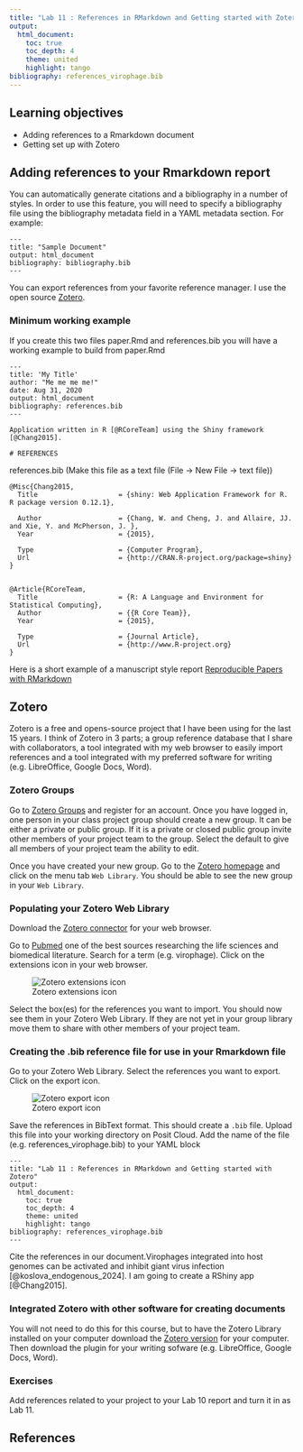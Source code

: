 ```yaml
---
title: "Lab 11 : References in RMarkdown and Getting started with Zotero"
output:
  html_document:
    toc: true
    toc_depth: 4
    theme: united
    highlight: tango
bibliography: references_virophage.bib
---
```


## Learning objectives

* Adding references to a Rmarkdown document
* Getting set up with Zotero

## Adding references to your Rmarkdown report

You can automatically generate citations and a bibliography in a number of styles. In order to use this feature, you will need to specify a bibliography file using the bibliography metadata field in a YAML metadata section. For example:

```
---
title: "Sample Document"
output: html_document
bibliography: bibliography.bib
---
```

You can export references from your favorite reference manager. I use the open source [Zotero](www.zotero.org).

### Minimum working example

If you create this two files paper.Rmd and references.bib you will have a working example to build from
paper.Rmd

```
---
title: 'My Title'
author: "Me me me me!"
date: Aug 31, 2020
output: html_document
bibliography: references.bib
---

Application written in R [@RCoreTeam] using the Shiny framework [@Chang2015].

# REFERENCES
```

references.bib (Make this file as a text file (File -> New File -> text file))

```
@Misc{Chang2015,
  Title                    = {shiny: Web Application Framework for R. R package version 0.12.1},

  Author                   = {Chang, W. and Cheng, J. and Allaire, JJ. and Xie, Y. and McPherson, J. },
  Year                     = {2015},

  Type                     = {Computer Program},
  Url                      = {http://CRAN.R-project.org/package=shiny}
}


@Article{RCoreTeam,
  Title                    = {R: A Language and Environment for Statistical Computing},
  Author                   = {{R Core Team}},
  Year                     = {2015},

  Type                     = {Journal Article},
  Url                      = {http://www.R-project.org}
}
```

Here is a short example of a manuscript style report [Reproducible Papers with RMarkdown](https://nceas.github.io/oss-lessons/reproducible-papers-with-rmd/reproducible-papers-with-rmd.html)

## Zotero

Zotero is a free and opens-source project that I have been using for the last 15 years. I think of Zotero in 3 parts; a group reference database that I share with collaborators, a tool integrated with my web browser to easily import references and a tool integrated with my preferred software for writing (e.g. LibreOffice, Google Docs, Word).

### Zotero Groups

Go to [Zotero Groups](https://www.zotero.org/groups/) and register for an account. Once you have logged in, one person in your class project group should create a new group. It can be either a private or public group. If it is a private or closed public group invite other members of your project team to the group. Select the default to give all members of your project team the ability to edit.

Once you have created your new group. Go to the [Zotero homepage](https://www.zotero.org/) and click on the menu tab `Web Library`.  You should be able to see the new group in your `Web Library`.

### Populating your Zotero Web Library

Download the [Zotero connector](https://www.zotero.org/download/) for your web browser. 

Go to [Pubmed](https://pubmed.ncbi.nlm.nih.gov/) one of the best sources researching the life sciences and biomedical literature. Search for a term (e.g. virophage). Click on the extensions icon in your web browser.

![Zotero extensions icon](images/lab11/zotero_ext.png)

Select the box(es) for the references you want to import.  You should now see them in your Zotero Web Library. If they are not yet in your group library move them to share with other members of your project team.

### Creating the .bib reference file for use in your Rmarkdown file

Go to your Zotero Web Library. Select the references you want to export. Click on the export icon.

![Zotero export icon](images/lab11/zotero_export.png)

Save the references in BibText format. This should create a `.bib` file. Upload this file into your working directory on Posit Cloud. Add the name of the file (e.g. references_virophage.bib) to your YAML block

```
---
title: "Lab 11 : References in RMarkdown and Getting started with Zotero"
output:
  html_document:
    toc: true
    toc_depth: 4
    theme: united
    highlight: tango
bibliography: references_virophage.bib
---
```

Cite the references in our document.Virophages integrated into host genomes can be activated and inhibit giant virus infection [@koslova_endogenous_2024].  I am going to create a RShiny app [@Chang2015].

### Integrated Zotero with other software for creating documents

You will not need to do this for this course, but to have the Zotero Library installed on your computer download the [Zotero version](https://www.zotero.org/download/) for your computer. Then download the plugin for your writing sofware (e.g. LibreOffice, Google Docs, Word).

### Exercises

Add references related to your project to your Lab 10 report and turn it in as Lab 11.

## References
